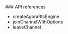 <PlatformWrapper platform="react-native">
### API references

* <Link to="{{Global.API_REF_RN_ROOT}}/class_irtcengine.html#ariaid-title14">createAgoraRtcEngine</Link>

* <Link to="{{Global.API_REF_RN_ROOT}}/class_irtcengine.html#api_joinchannel2_ng">joinChannelWithOptions</Link>

* <Link to="{{Global.API_REF_RN_ROOT}}/class_irtcengine.html#api_leavechannel2">leaveChannel</Link>
